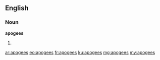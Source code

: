 ==English==

===Noun===
'''apogees'''

# {{plural of|apogee}}

[[ar:apogees]]
[[eo:apogees]]
[[fr:apogees]]
[[ku:apogees]]
[[mg:apogees]]
[[my:apogees]]